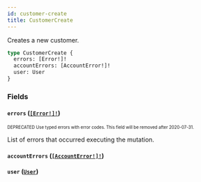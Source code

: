 ```yaml
---
id: customer-create
title: CustomerCreate
---
```


Creates a new customer.

```graphql
type CustomerCreate {
  errors: [Error!]!
  accountErrors: [AccountError!]!
  user: User
}
```

### Fields

#### `errors` ([`[Error!]!`](/api-reference/objects/error.mdx))

<sub><sup><span className="deprecatedTag">DEPRECATED</span> Use typed errors with error codes. This field will be removed after 2020-07-31.</sup></sub>

List of errors that occurred executing the mutation.

#### `accountErrors` ([`[AccountError!]!`](/api-reference/objects/account-error.mdx))

#### `user` ([`User`](/api-reference/objects/user.mdx))
